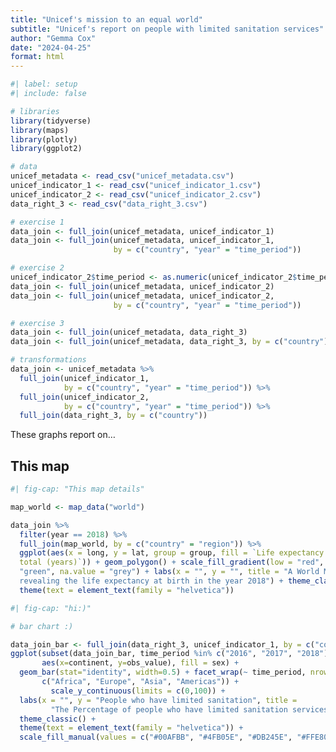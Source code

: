 ```yaml
---
title: "Unicef's mission to an equal world"
subtitle: "Unicef's report on people with limited sanitation services"
author: "Gemma Cox"
date: "2024-04-25"
format: html
---
```

```r
#| label: setup
#| include: false

# libraries
library(tidyverse)
library(maps)
library(plotly)
library(ggplot2)

# data
unicef_metadata <- read_csv("unicef_metadata.csv")
unicef_indicator_1 <- read_csv("unicef_indicator_1.csv")
unicef_indicator_2 <- read_csv("unicef_indicator_2.csv")
data_right_3 <- read_csv("data_right_3.csv")

# exercise 1
data_join <- full_join(unicef_metadata, unicef_indicator_1)
data_join <- full_join(unicef_metadata, unicef_indicator_1, 
                       by = c("country", "year" = "time_period"))

# exercise 2
unicef_indicator_2$time_period <- as.numeric(unicef_indicator_2$time_period)
data_join <- full_join(unicef_metadata, unicef_indicator_2)
data_join <- full_join(unicef_metadata, unicef_indicator_2,
                       by = c("country", "year" = "time_period"))

# exercise 3
data_join <- full_join(unicef_metadata, data_right_3)
data_join <- full_join(unicef_metadata, data_right_3, by = c("country"))

# transformations
data_join <- unicef_metadata %>%
  full_join(unicef_indicator_1, 
            by = c("country", "year" = "time_period")) %>%
  full_join(unicef_indicator_2, 
            by = c("country", "year" = "time_period")) %>%
  full_join(data_right_3, by = c("country"))
```
These graphs report on...

## This map
```r
#| fig-cap: "This map details"

map_world <- map_data("world")

data_join %>%
  filter(year == 2018) %>%
  full_join(map_world, by = c("country" = "region")) %>%
  ggplot(aes(x = long, y = lat, group = group, fill = `Life expectancy at birth, 
  total (years)`)) + geom_polygon() + scale_fill_gradient(low = "red", high = 
  "green", na.value = "grey") + labs(x = "", y = "", title = "A World Map 
  revealing the life expectancy at birth in the year 2018") + theme_classic() +
  theme(text = element_text(family = "helvetica"))
```

```r
#| fig-cap: "hi:)"

# bar chart :)

data_join_bar <- full_join(data_right_3, unicef_indicator_1, by = c("country"))
ggplot(subset(data_join_bar, time_period %in% c("2016", "2017", "2018")), 
       aes(x=continent, y=obs_value), fill = sex) + 
  geom_bar(stat="identity", width=0.5) + facet_wrap(~ time_period, nrow = 1) + scale_x_discrete(limits = 
       c("Africa", "Europe", "Asia", "Americas")) + 
         scale_y_continuous(limits = c(0,100)) + 
  labs(x = "", y = "People who have limited sanitation", title = 
         "The Percentage of people who have limited sanitation services between 2016-2018") +
  theme_classic() +
  theme(text = element_text(family = "helvetica")) + 
  scale_fill_manual(values = c("#00AFBB", "#4FB05E", "#DB245E", "#FFE800"))
```

```r

```








